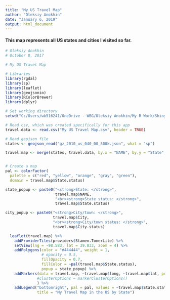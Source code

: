 ```yaml
---
title: "My US Travel Map"
author: "Oleksiy Anokhin"
date: "January 6, 2019"
output: html_document
---
```


#### This map represents all US states and cities I visited so far.


```r
# Oleksiy Anokhin 
# October 8, 2017

# My US Travel Map 

# Libraries
library(rgdal)
library(sp)
library(leaflet)
library(geojsonio)
library(RColorBrewer)
library(dplyr)

# Set working directory
setwd("C:/Users/wb516241/OneDrive - WBG/Oleksiy Anokhin/My R Work/Shiny apps/App US Travel Map")

# Read csv, which was created specifically for this app
travel.data <- read.csv("My US Travel Map.csv", header = TRUE) 

# Read geojson file
states <- geojson_read("gz_2010_us_040_00_500k.json", what = "sp")

travel.map <- merge(states, travel.data, by.x = "NAME", by.y = "State", duplicateGeoms = TRUE)


# Create a map
pal <- colorFactor(
  palette = c("red", "yellow", "orange", "gray", "green"),
  domain = travel.map$State.status)

state_popup <- paste0("<strong>State: </strong>", 
                      travel.map$NAME, 
                      "<br><strong>State status: </strong>",
                      travel.map$State.status)

city_popup <- paste0("<strong>City/town: </strong>", 
                     travel.map$City, 
                     "<br><strong>City/town status: </strong>",
                     travel.map$City.status)

  leaflet(travel.map) %>% 
    addProviderTiles(providers$Stamen.TonerLite) %>%  
    setView(lng = -98.583, lat = 39.833, zoom = 4) %>%  
    addPolygons(color = "#444444", weight = 1, 
                # opacity = 0.5, 
                fillOpacity = 0.7,
                fillColor = ~pal(travel.map$State.status),
                popup = state_popup) %>%
    addMarkers(data = travel.map, ~travel.map$long, ~travel.map$lat, popup = city_popup#,
              #clusterOptions = markerClusterOptions()
              ) %>%
    addLegend("bottomright", pal = pal, values = ~travel.map$State.status, opacity = 1,
              title = "My Travel Map in the US by State")
  
```

